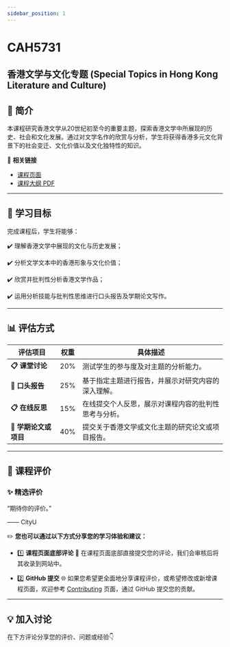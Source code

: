 ```yaml
---
sidebar_position: 1
---
```


# CAH5731
## 香港文学与文化专题 (Special Topics in Hong Kong Literature and Culture)

## **📘 简介**
本课程研究香港文学从20世纪初至今的重要主题，探索香港文学中所展现的历史、社会和文化发展。通过对文学名作的欣赏与分析，学生将获得香港多元文化背景下的社会变迁、文化价值以及文化独特性的知识。

🔗 **相关链接**
- [课程页面](https://www.cityu.edu.hk/catalogue/pg/202425/course/CAH5731.htm)
- [课程大纲 PDF](https://www.cityu.edu.hk/catalogue/pg/202425/course/CAH5731.pdf)

---

## **🎯 学习目标**

完成课程后，学生将能够：

✔️ 理解香港文学中展现的文化与历史发展；

✔️ 分析文学文本中的香港形象与文化价值；

✔️ 欣赏并批判性分析香港文学作品；

✔️ 运用分析技能与批判性思维进行口头报告及学期论文写作。

---

## **📊 评估方式**

| **评估项目**              | **权重** | **具体描述**                                                                                       |
|--------------------------|---------|---------------------------------------------------------------------------------------------------|
| **📋 课堂讨论**           | 20%     | 测试学生的参与度及对主题的分析能力。                                                                   |
| **📂 口头报告**           | 25%     | 基于指定主题进行报告，并展示对研究内容的深入理解。                                                       |
| **📋 在线反思**           | 15%     | 在线提交个人反思，展示对课程内容的批判性思考与分析。                                                     |
| **📂 学期论文或项目**      | 40%     | 提交关于香港文学或文化主题的研究论文或项目报告。                                                          |

---

## **💬 课程评价**

### ✨ **精选评价**
<div className={commentStyles.commentBox}>
    <p className={commentStyles.commentText}>
        “期待你的评价。”
    </p>
    <p className={commentStyles.commentAuthor}>—— CityU</p>
</div>

✏️ **您也可以通过以下方式分享您的学习体验和建议：**

- 1️⃣ **课程页面底部评论**
💬 在课程页面底部直接提交您的评论，我们会审核后将其收录到网站中。

- 2️⃣ **GitHub 提交**
🌐 如果您希望更全面地分享课程评价，或希望修改或新增课程页面，欢迎参考 [Contributing](https://penjc.github.io/cityU-navigator/contributing) 页面，通过 GitHub 提交您的贡献。

---

## **💡 加入讨论**

在下方评论分享您的评价、问题或经验👇
<Utterances />
